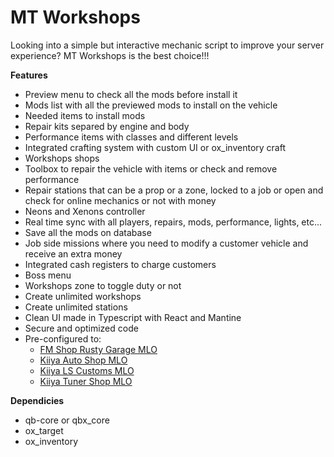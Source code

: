 # MT Workshops
Looking into a simple but interactive mechanic script to improve your server experience?
MT Workshops is the best choice!!!

**Features**
- Preview menu to check all the mods before install it
- Mods list with all the previewed mods to install on the vehicle
- Needed items to install mods
- Repair kits separed by engine and body
- Performance items with classes and different levels
- Integrated crafting system with custom UI or ox_inventory craft
- Workshops shops
- Toolbox to repair the vehicle with items or check and remove performance
- Repair stations that can be a prop or a zone, locked to a job or open and check for online mechanics or not with money
- Neons and Xenons controller
- Real time sync with all players, repairs, mods, performance, lights, etc...
- Save all the mods on database
- Job side missions where you need to modify a customer vehicle and receive an extra money
- Integrated cash registers to charge customers
- Boss menu
- Workshops zone to toggle duty or not
- Create unlimited workshops
- Create unlimited stations
- Clean UI made in Typescript with React and Mantine
- Secure and optimized code
- Pre-configured to:
  - [FM Shop Rusty Garage MLO](https://fmshop.tebex.io/)
  - [Kiiya Auto Shop MLO](https://kiiya.tebex.io/package/5845981)
  - [Kiiya LS Customs MLO](https://kiiya.tebex.io/package/6126959)
  - [Kiiya Tuner Shop MLO](https://kiiya.tebex.io/package/5148409)

**Dependicies**
- qb-core or qbx_core
- ox_target
- ox_inventory